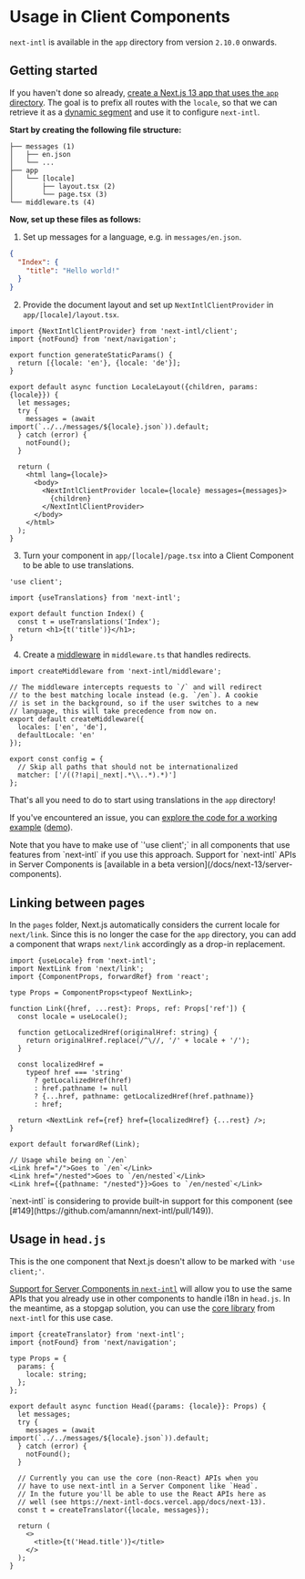 
# Usage in Client Components

`next-intl` is available in the `app` directory from version `2.10.0` onwards.

## Getting started

If you haven't done so already, [create a Next.js 13 app that uses the `app` directory](https://beta.nextjs.org/docs/installation). The goal is to prefix all routes with the `locale`, so that we can retrieve it as a [dynamic segment](https://beta.nextjs.org/docs/routing/defining-routes#dynamic-segments) and use it to configure `next-intl`.

**Start by creating the following file structure:**

```
├── messages (1)
│   ├── en.json
│   └── ...
├── app
│   └── [locale]
│       ├── layout.tsx (2)
│       └── page.tsx (3)
└── middleware.ts (4)
```

**Now, set up these files as follows:**

1. Set up messages for a language, e.g. in `messages/en.json`.

```json filename="messages/en.json"
{
  "Index": {
    "title": "Hello world!"
  }
}
```

2. Provide the document layout and set up `NextIntlClientProvider` in `app/[locale]/layout.tsx`.

```tsx filename="app/[locale]/layout.tsx"
import {NextIntlClientProvider} from 'next-intl/client';
import {notFound} from 'next/navigation';

export function generateStaticParams() {
  return [{locale: 'en'}, {locale: 'de'}];
}

export default async function LocaleLayout({children, params: {locale}}) {
  let messages;
  try {
    messages = (await import(`../../messages/${locale}.json`)).default;
  } catch (error) {
    notFound();
  }

  return (
    <html lang={locale}>
      <body>
        <NextIntlClientProvider locale={locale} messages={messages}>
          {children}
        </NextIntlClientProvider>
      </body>
    </html>
  );
}
```

3. Turn your component in `app/[locale]/page.tsx` into a Client Component to be able to use translations.

```tsx filename="app/[locale]/page.tsx"
'use client';

import {useTranslations} from 'next-intl';

export default function Index() {
  const t = useTranslations('Index');
  return <h1>{t('title')}</h1>;
}
```

4. Create a [middleware](https://nextjs.org/docs/advanced-features/middleware) in `middleware.ts` that handles redirects.

```tsx filename="middleware.ts"
import createMiddleware from 'next-intl/middleware';

// The middleware intercepts requests to `/` and will redirect
// to the best matching locale instead (e.g. `/en`). A cookie
// is set in the background, so if the user switches to a new
// language, this will take precedence from now on.
export default createMiddleware({
  locales: ['en', 'de'],
  defaultLocale: 'en'
});

export const config = {
  // Skip all paths that should not be internationalized
  matcher: ['/((?!api|_next|.*\\..*).*)']
};
```

That's all you need to do to start using translations in the `app` directory!

If you've encountered an issue, you can [explore the code for a working example](https://github.com/amannn/next-intl/tree/main/packages/example-next-13) ([demo](https://csb-k2ien9-7ytkomg4x-amann.vercel.app/en)).

<Callout>
  Note that you have to make use of `'use client';` in all components that use
  features from `next-intl` if you use this approach. Support for `next-intl`
  APIs in Server Components is [available in a beta
  version](/docs/next-13/server-components).
</Callout>

## Linking between pages

In the `pages` folder, Next.js automatically considers the current locale for `next/link`. Since this is no longer the case for the `app` directory, you can add a component that wraps `next/link` accordingly as a drop-in replacement.

```tsx filename="Link.tsx"
import {useLocale} from 'next-intl';
import NextLink from 'next/link';
import {ComponentProps, forwardRef} from 'react';

type Props = ComponentProps<typeof NextLink>;

function Link({href, ...rest}: Props, ref: Props['ref']) {
  const locale = useLocale();

  function getLocalizedHref(originalHref: string) {
    return originalHref.replace(/^\//, '/' + locale + '/');
  }

  const localizedHref =
    typeof href === 'string'
      ? getLocalizedHref(href)
      : href.pathname != null
      ? {...href, pathname: getLocalizedHref(href.pathname)}
      : href;

  return <NextLink ref={ref} href={localizedHref} {...rest} />;
}

export default forwardRef(Link);
```

```tsx
// Usage while being on `/en`
<Link href="/">Goes to `/en`</Link>
<Link href="/nested">Goes to `/en/nested`</Link>
<Link href={{pathname: "/nested"}}>Goes to `/en/nested`</Link>
```

<Callout>
  `next-intl` is considering to provide built-in support for this component (see
  [#149](https://github.com/amannn/next-intl/pull/149)).
</Callout>

## Usage in `head.js`

This is the one component that Next.js doesn't allow to be marked with `'use client;'`.

[Support for Server Components in `next-intl`](/docs/next-13/server-components) will allow you to use the same APIs that you already use in other components to handle i18n in `head.js`. In the meantime, as a stopgap solution, you can use the [core library](/docs/usage/core-library) from `next-intl` for this use case.

```tsx filename="app/[locale]/head.tsx"
import {createTranslator} from 'next-intl';
import {notFound} from 'next/navigation';

type Props = {
  params: {
    locale: string;
  };
};

export default async function Head({params: {locale}}: Props) {
  let messages;
  try {
    messages = (await import(`../../messages/${locale}.json`)).default;
  } catch (error) {
    notFound();
  }

  // Currently you can use the core (non-React) APIs when you
  // have to use next-intl in a Server Component like `Head`.
  // In the future you'll be able to use the React APIs here as
  // well (see https://next-intl-docs.vercel.app/docs/next-13).
  const t = createTranslator({locale, messages});

  return (
    <>
      <title>{t('Head.title')}</title>
    </>
  );
}
```
